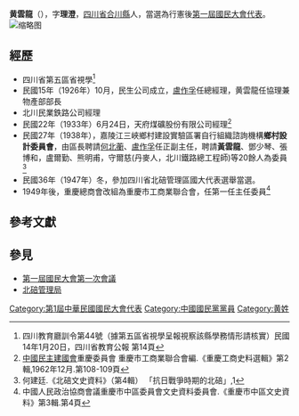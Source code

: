 {{Otheruses|黄云龙 (消歧义)}}
'''黄雲龍'''（{{bd|？年||？年||catIdx=H黃}}），字'''理澄'''，[[四川省|四川省]][[合川縣|合川縣]]人，當選為行憲後[[第一屆國民大會代表|第一屆國民大會代表]]。
[[File:黃雲龍.jpg|缩略图]]

== 經歷  ==
*四川省第五區省視學<ref>四川教育廳訓令第44號（據第五區省視學呈報視察該縣學務情形請核實）民國14年1月20日，四川省教育公報 第14頁</ref>
*民國15年（1926年）10月，民生公司成立，[[盧作孚|盧作孚]]任總經理，黄雲龍任協理兼物產部部長
*北川民業鉄路公司經理 
*民國22年（1933年）6月24日，天府煤礦股份有限公司經理<ref>[[中國民主建國會|中國民主建國會]]重慶委員會 重慶市工商業聯合會編.《重慶工商史料選輯》第2輯,1962年12月.第108-109頁</ref>
*民國27年（1938年），嘉陵江三峽鄉村建設實驗區署自行組織諮詢機構'''鄉村設計委員會'''，由區長聘請[[何北蘅|何北蘅]]、[[盧作孚|盧作孚]]任正副主任，聘請'''黃雲龍'''、鄧少琴、張博和，盧爾勤、熊明甫，守爾慈(丹麥人，北川鐵路總工程師)等20餘人為委員<ref>何建廷.《北碚文史資料》（第4輯） 「抗日戰爭時期的北碚」,1</ref>
*民國36年（1947年）冬，參加四川省北碚管理區國大代表選舉當選。
*1949年後，重慶總商會改組為重慶市工商業聯合會，任第一任主任委員<ref>中國人民政治協商會議重慶市中區委員會文史資料委員會.《重慶市中區文史資料》第3輯.第4頁</ref>

==參考文獻==
{{reflist|2}}

==參見==
*[[第一屆國民大會第一次會議|第一屆國民大會第一次會議]]
*[[北碚管理局|北碚管理局]]

{{Authority control}}
{{DEFAULTSORT:Huang黃}}
[[Category:第1屆中華民國國民大會代表|Category:第1屆中華民國國民大會代表]]
[[Category:中國國民黨黨員|Category:中國國民黨黨員]]
[[Category:黄姓|Category:黄姓]]